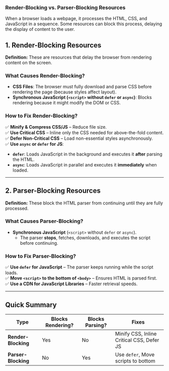 ### Render-Blocking vs. Parser-Blocking Resources

When a browser loads a webpage, it processes the HTML, CSS, and JavaScript in a sequence. Some resources can block this process, delaying the display of content to the user.

## 1. Render-Blocking Resources

**Definition:** These are resources that delay the browser from rendering content on the screen.

### What Causes Render-Blocking?

- **CSS Files**: The browser must fully download and parse CSS before rendering the page (because styles affect layout).
- **Synchronous JavaScript (`<script>` without `defer` or `async`)**: Blocks rendering because it might modify the DOM or CSS.

### How to Fix Render-Blocking?

✅ **Minify & Compress CSS/JS** – Reduce file size.  
✅ **Use Critical CSS** – Inline only the CSS needed for above-the-fold content.  
✅ **Defer Non-Critical CSS** – Load non-essential styles asynchronously.  
✅ **Use `async` or `defer` for JS**:

- **`defer`**: Loads JavaScript in the background and executes it **after** parsing the HTML.
- **`async`**: Loads JavaScript in parallel and executes it **immediately** when loaded.

---

## 2. Parser-Blocking Resources

**Definition:** These block the HTML parser from continuing until they are fully processed.

### What Causes Parser-Blocking?

- **Synchronous JavaScript** (`<script>` without `defer` or `async`).
  - The parser **stops**, fetches, downloads, and executes the script before continuing.

### How to Fix Parser-Blocking?

✅ **Use `defer` for JavaScript** – The parser keeps running while the script loads.  
✅ **Move `<script>` to the bottom of `<body>`** – Ensures HTML is parsed first.  
✅ **Use a CDN for JavaScript Libraries** – Faster retrieval speeds.

---

## Quick Summary

| Type                | Blocks Rendering? | Blocks Parsing? | Fixes                                     |
| ------------------- | ----------------- | --------------- | ----------------------------------------- |
| **Render-Blocking** | Yes               | No              | Minify CSS, Inline Critical CSS, Defer JS |
| **Parser-Blocking** | No                | Yes             | Use `defer`, Move scripts to bottom       |
